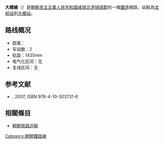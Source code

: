 '''大鄉線'''（{{kor|名=北|諺=대향선|漢=大鄕線|羅=Taehyang sŏn|f=y}}）是[[朝鮮民主主義人民共和國|朝鮮民主主義人民共和國]][[咸镜北道|咸镜北道]][[镜城郡|镜城郡]]的一條[[鐵道|鐵道]]線路，站點為[[龙岘站_(咸镜北道)|龙岘站]]到[[大鄉站|大鄉站]]。

==路线概况==
*距离：
*车站数：2
*轨距：1435mm
*电气化区间：无
*复线区间：无

==参考文献==
* {{lang|ja|国分隼人, 《将軍様の鉄道 北朝鮮鉄道事情》, 新潮社}}, 2007, ISBN 978-4-10-303731-6

==相關條目==
* [[朝鮮铁路运输|朝鮮铁路运输]]

{{朝鮮鐵路線}}
{{大鄉線}}

[[Category:朝鮮鐵路線|Category:朝鮮鐵路線]]